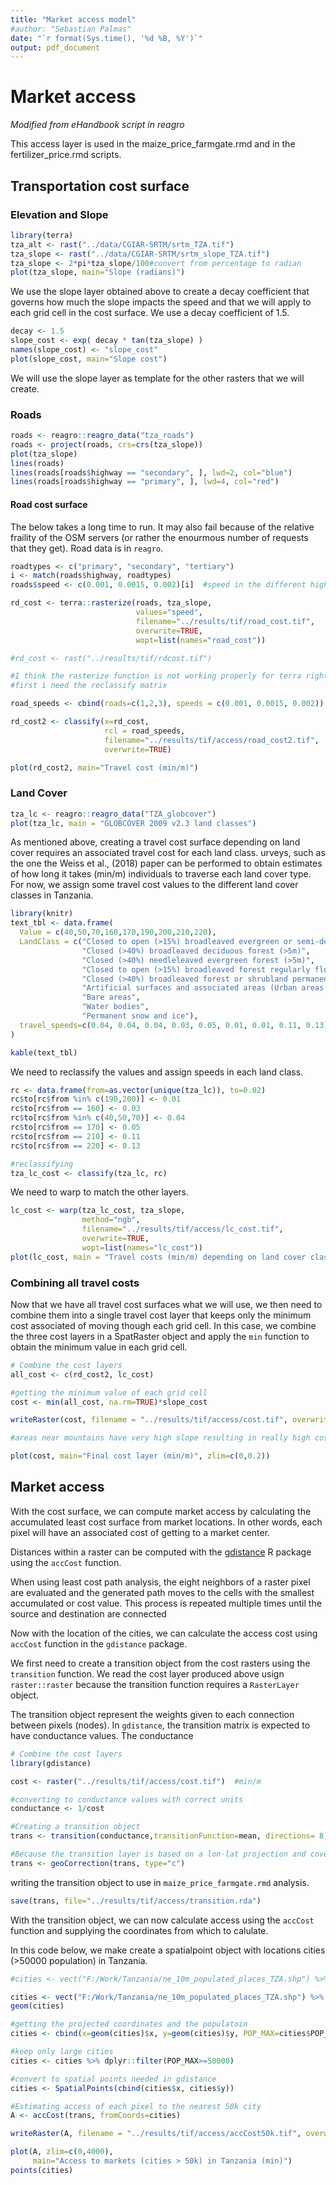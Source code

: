 ```yaml
---
title: "Market access model"
#author: "Sebastian Palmas"
date: "`r format(Sys.time(), '%d %B, %Y')`"
output: pdf_document
---
```


# Market access

*Modified from eHandbook script in reagro* 

This access layer is used in the maize_price_farmgate.rmd and in the fertilizer_price.rmd scripts.

## Transportation cost surface 
### Elevation and Slope

```r
library(terra)
tza_alt <- rast("../data/CGIAR-SRTM/srtm_TZA.tif")
tza_slope <- rast("../data/CGIAR-SRTM/srtm_slope_TZA.tif")
tza_slope <- 2*pi*tza_slope/100#convert from percentage to radian
plot(tza_slope, main="Slope (radians)")
```

We use the slope layer obtained above to create a decay coefficient that governs how much the slope impacts the speed and that we will apply to each grid cell in the cost surface. We use a decay coefficient of 1.5.

```r
decay <- 1.5
slope_cost <- exp( decay * tan(tza_slope) )
names(slope_cost) <- "slope_cost"
plot(slope_cost, main="Slope cost")
```

We will use the slope layer as template for the other rasters that we will create.


### Roads


```r
roads <- reagro::reagro_data("tza_roads")
roads <- project(roads, crs=crs(tza_slope))
plot(tza_slope)
lines(roads)
lines(roads[roads$highway == "secondary", ], lwd=2, col="blue")
lines(roads[roads$highway == "primary", ], lwd=4, col="red")
```

#### Road cost surface

The below takes a long time to run. It may also fail because of the relative fraility of the OSM servers (or rather the enourmous number of requests that they get). Road data is in `reagro`.


```r
roadtypes <- c("primary", "secondary", "tertiary")
i <- match(roads$highway, roadtypes)
roads$speed <- c(0.001, 0.0015, 0.002)[i]  #speed in the different highways (min/m)

rd_cost <- terra::rasterize(roads, tza_slope,
                            values="speed",
                            filename="../results/tif/road_cost.tif",
                            overwrite=TRUE,
                            wopt=list(names="road_cost"))

#rd_cost <- rast("../results/tif/rdcost.tif")

#I think the rasterize function is not working properly for terra right now. I'll reclassify manually.
#first i need the reclassify matrix

road_speeds <- cbind(roads=c(1,2,3), speeds = c(0.001, 0.0015, 0.002))

rd_cost2 <- classify(x=rd_cost,
                     rcl = road_speeds,
                     filename="../results/tif/access/road_cost2.tif",
                     overwrite=TRUE)

plot(rd_cost2, main="Travel cost (min/m)")
```


### Land Cover

```r
tza_lc <- reagro::reagro_data("TZA_globcover")
plot(tza_lc, main = "GLOBCOVER 2009 v2.3 land classes")
```

As mentioned above, creating a travel cost surface depending on land cover requires an associated travel cost for each land class. urveys, such as the one the Weiss et al., (2018) paper can be performed to obtain estimates of how long it takes (min/m) individuals to traverse each land cover type. For now, we assign some travel cost values to the different land cover classes in Tanzania.

```r
library(knitr)
text_tbl <- data.frame(
  Value = c(40,50,70,160,170,190,200,210,220),
  LandClass = c("Closed to open (>15%) broadleaved evergreen or semi-deciduous forest (>5m)",
                "Closed (>40%) broadleaved deciduous forest (>5m)",
                "Closed (>40%) needleleaved evergreen forest (>5m)",
                "Closed to open (>15%) broadleaved forest regularly flooded (semi-permanently or temporarily) - Fresh or brackish water",
                "Closed (>40%) broadleaved forest or shrubland permanently flooded - Saline or brackish water",
                "Artificial surfaces and associated areas (Urban areas >50%)",
                "Bare areas",
                "Water bodies",
                "Permanent snow and ice"),
  travel_speeds=c(0.04, 0.04, 0.04, 0.03, 0.05, 0.01, 0.01, 0.11, 0.13)
)

kable(text_tbl)
```

We need to reclassify the values and assign speeds in each land class.

```r
rc <- data.frame(from=as.vector(unique(tza_lc)), to=0.02)
rc$to[rc$from %in% c(190,200)] <- 0.01
rc$to[rc$from == 160] <- 0.03
rc$to[rc$from %in% c(40,50,70)] <- 0.04
rc$to[rc$from == 170] <- 0.05
rc$to[rc$from == 210] <- 0.11
rc$to[rc$from == 220] <- 0.13

#reclassifying
tza_lc_cost <- classify(tza_lc, rc) 
```

We need to warp to match the other layers.

```r
lc_cost <- warp(tza_lc_cost, tza_slope,
                method="ngb",
                filename="../results/tif/access/lc_cost.tif",
                overwrite=TRUE,
                wopt=list(names="lc_cost"))
plot(lc_cost, main = "Travel costs (min/m) depending on land cover class")
```


### Combining all travel costs

Now that we have all travel cost surfaces what we will use, we then need to combine them into a single travel cost layer that keeps only the minimum cost associated of moving though each grid cell. In this case, we combine the three cost layers in a SpatRaster object and apply the `min` function to obtain the minimum value in each grid cell.

```r
# Combine the cost layers
all_cost <- c(rd_cost2, lc_cost)

#getting the minimum value of each grid cell
cost <- min(all_cost, na.rm=TRUE)*slope_cost

writeRaster(cost, filename = "../results/tif/access/cost.tif", overwrite=TRUE)

#areas near mountains have very high slope resulting in really high costs. I added a zlim value for better representation

plot(cost, main="Final cost layer (min/m)", zlim=c(0,0.2))
```


## Market access

With the cost surface, we can compute market access by calculating the accumulated least cost surface from market locations. In other words, each pixel will have an associated cost of getting to a market center.

Distances within a raster can be computed with the [gdistance](https://cran.r-project.org/web/packages/gdistance/index.html) R package using the  `accCost` function.

When using least cost path analysis, the eight neighbors of a raster pixel are evaluated and the generated path moves to the cells with the smallest accumulated or cost value. This process is repeated multiple times until the source and destination are connected

Now with the location of the cities, we can calculate the access cost using `accCost` function in the `gdistance` package.

We first need to create a transition object from the cost rasters using the `transition` function. We read the cost layer produced above usign `raster::raster` because the transition function requires a `RasterLayer` object.

The transition object represent the weights given to each connection between pixels (nodes). In `gdistance`, the transition matrix is expected to have conductance values. The conductance

```r
# Combine the cost layers
library(gdistance)

cost <- raster("../results/tif/access/cost.tif")  #min/m

#converting to conductance values with correct units
conductance <- 1/cost

#Creating a transition object 
trans <- transition(conductance,transitionFunction=mean, directions= 8)

#Because the transition layer is based on a lon-lat projection and covers a large area, it requires geocorrection for map distortion as well as for diagonal connections between grid cells.
trans <- geoCorrection(trans, type="c")
```

writing the transition object to use in `maize_price_farmgate.rmd` analysis.
```r
save(trans, file="../results/tif/access/transition.rda")
```

With the transition object, we can now calculate access using the `accCost` function and supplying the coordinates from which to calulate.  

In this code below, we make create a spatialpoint object with locations cities (>50000 population) in Tanzania.

```r
#cities <- vect("F:/Work/Tanzania/ne_10m_populated_places_TZA.shp") %>% project(crs=crs(tza_slope)) %>% as.data.frame()

cities <- vect("F:/Work/Tanzania/ne_10m_populated_places_TZA.shp") %>% project(crs=crs(tza_alt))
geom(cities)

#getting the projected coordinates and the populatoin
cities <- cbind(x=geom(cities)$x, y=geom(cities)$y, POP_MAX=cities$POP_MAX) %>% as.data.frame()

#keep only large cities
cities <- cities %>% dplyr::filter(POP_MAX>=50000)

#convert to spatial points needed in gdistance
cities <- SpatialPoints(cbind(cities$x, cities$y))

#Estimating access of each pixel to the nearest 50k city
A <- accCost(trans, fromCoords=cities) 

writeRaster(A, filename = "../results/tif/access/accCost50k.tif", overwrite=TRUE)

plot(A, zlim=c(0,4000),
     main="Access to markets (cities > 50k) in Tanzania (min)")
points(cities)

```
